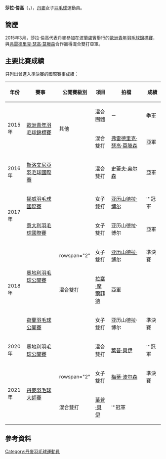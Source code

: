 {{noteTA|G1=Badminton}}
{{Infobox 羽球選手
| playername              = 莎拉·倫高<br/>{{lang|da|Sara Lundgaard}}
| image                   = 
| size                    = 
| caption                 = 
| birth_name              = 
| date_of_birth           = {{birth_date_and_age|1997|6|26}}
| place_of_birth          = 
| height                  = 
| weight                  = 
| event                   = 女子雙打、混合雙打
| country                 = {{DEN}}
| years_intldebut         = 
| years_started           = 
| handedness              = 
| coach                   = 
| highest_ranking         = 第152位（女雙-[[约瑟芬·范·赞纳|范·赞纳]]）
| date_of_highest_ranking = 2016年9月22日<ref name="ranking">[http://bwfcontent.tournamentsoftware.com/ranking/player.aspx?id=12030&player=1042889 BWF World Ranking - Ranking of Sara LUNDGAARD (71690)]{{en}}</ref>
| current_ranking         = 第162位（女雙-[[约瑟芬·范·赞纳|范·赞纳]]）<br/>第393位（混雙-[[弗雷德里克·瑟高|瑟高]]）<br/>第419位（混雙-[[史蒂夫·奥尔森|奥尔森]]）<br/>第1236位（混雙-[[索伦·格拉霍尔特|格拉霍尔特]]）
| date_of_current_ranking = 2016年10月6日<ref>[http://bwfcontent.tournamentsoftware.com/ranking/category.aspx?id=12030&category=475 BWF World Ranking - BWF世界排名榜 (10/6/2016) - Women's doubles]{{en}}</ref><ref>[http://bwfcontent.tournamentsoftware.com/ranking/category.aspx?id=12030&category=476 BWF World Ranking - BWF世界排名榜 (10/6/2016) - Mixed doubles]{{en}}</ref>
| played                  = 19勝–18負（女雙）<br/>27勝–11負（混雙）
| titles                  = 
| bwf_profile             = 36EF082B-A44C-4228-A388-F2A19CABB17E
| bwf_id                  = 71690
| updated                 = 2016年10月9日
}}
{{MedalTableTop}}
{{MedalSport | 女子[[羽毛球|羽毛球]]}}
{{MedalCountry | {{DEN}}}}
{{MedalCompetition | [[歐洲青年羽毛球錦標賽|歐洲青年羽毛球錦標賽]]}}
{{MedalBronze| [[2015年歐洲青年羽毛球錦標賽|2015年 盧賓]] | 混合團體 }}
{{MedalSilver| [[2015年歐洲青年羽毛球錦標賽|2015年 盧賓]] | 混合雙打 }}
{{MedalBottom}}
'''莎拉·倫高'''（{{lang-da|'''Sara Lundgaard'''}}，{{bd|1997年|6月26日||}}），[[丹麥|丹麥]]女子[[羽毛球|羽毛球]]運動員。

==簡歷==
2015年3月，莎拉·倫高代表丹麥參加在波蘭盧賓舉行的[[2015年歐洲青年羽毛球錦標賽|歐洲青年羽毛球錦標賽]]，與[[弗雷德里克·瑟高·莫滕森|弗雷德里克·瑟高·莫滕森]]合作赢得混合雙打亞軍。

==主要比賽成績==
只列出曾進入準決賽的國際賽事成績：
{| class=wikitable style="text-align:center; font-size:small;" 
!width="50"|年份
!width="180"|賽事
!width="80"|公開賽級別
!width="60"|項目
!width="180"|拍檔
!width="50"|成績
|-
!rowspan="2"|2015年
|rowspan="2"|[[2015年歐洲青年羽毛球錦標賽|歐洲青年羽毛球錦標賽]]
|rowspan="2"|其他
|混合團體
|－
|bgcolor="#b8860b"|季軍
|-
|混合雙打
|[[弗雷德里克·瑟高·莫滕森|弗雷德里克·瑟高·莫滕森]]
|bgcolor="silver"|亞軍
|-
!rowspan="1"|2016年
|[[2016年斯洛文尼亞羽毛球國際賽|斯洛文尼亞羽毛球國際賽]]
|{{BWFIS}}
|混合雙打
|[[史蒂夫·奥尔森|史蒂夫·奥尔森]]
|bgcolor="silver"|亞軍
|-
!rowspan="2"|2017年
|[[2017年挪威羽毛球國際賽|挪威羽毛球國際賽]]
|{{BWFIS}}
|女子雙打
|[[亚历山德拉·博尔|亚历山德拉·博尔]]
|bgcolor="gold"|'''冠軍
|-
|[[2017年意大利羽毛球國際賽|意大利羽毛球國際賽]]
|{{BWFIC}}
|女子雙打
|亚历山德拉·博尔
|bgcolor="silver"|亞軍
|-
!rowspan="3"|2018年
|rowspan="2"|[[2018年奧地利羽毛球公開賽|奧地利羽毛球公開賽]]
|rowspan="2" {{BWFIC}}
|女子雙打
|[[亚历山德拉·博尔|亚历山德拉·博尔]]
|bgcolor="#b8860b"|準決賽
|-
|混合雙打
|[[拉塞·摩爾菲德|拉塞·摩爾菲德]]
|bgcolor="silver"|亞軍
|-
|[[2018年荷蘭羽毛球公開賽|荷蘭羽毛球公開賽]]
|{{BWF100}}
|女子雙打
|亚历山德拉·博尔
|bgcolor="#b8860b"|準決賽
|-
!rowspan="1"|2020年
|[[2020年奧地利羽毛球公開賽|奧地利羽毛球公開賽]]
|{{BWFIC}}
|混合雙打
|[[葉普·貝伊|葉普·貝伊]]
|bgcolor="gold"|'''冠軍
|-
!rowspan="2"|2021年
|rowspan="2"|[[2021年丹麥羽毛球大師賽|丹麥羽毛球大師賽]]
|rowspan="2" {{BWFIC}}
|女子雙打
|[[梅蒂·波尔森|梅蒂·波尔森]]
|bgcolor="#b8860b"|準決賽
|-
|混合雙打
|[[葉普·貝伊|葉普·貝伊]]
|bgcolor="gold"|'''冠軍
|}
{{BWF賽事級別索引}}

==參考資料==
{{Reflist}}

{{DEFAULTSORT:Lundgaard, Sara}}
[[Category:丹麥羽毛球運動員|Category:丹麥羽毛球運動員]]